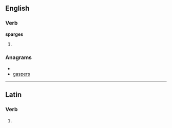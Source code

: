 ==English==

===Verb===
'''sparges'''

# {{third-person singular of|[[sparge]]}}

===Anagrams===
* {{alphagram|aegprss}}
* [[gaspers#English|gaspers]]

----

==Latin==

===Verb===
{{la-verb-form|spargēs}}

# {{conjugation of|spargo|spargō|2|s|fut|act|ind|lang=la}}
{{count page|[[Wiktionary:Page count]]}}